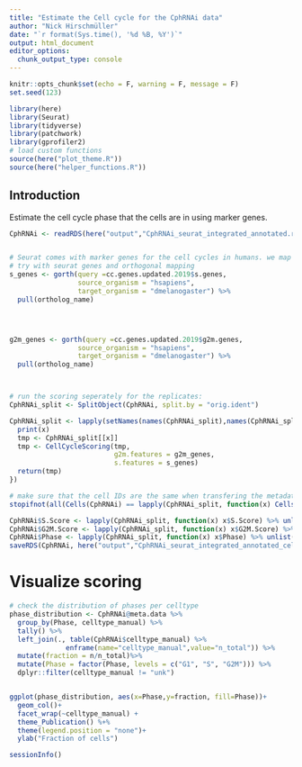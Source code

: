 ```yaml
---
title: "Estimate the Cell cycle for the CphRNAi data"
author: "Nick Hirschmüller"
date: "`r format(Sys.time(), '%d %B, %Y')`"
output: html_document
editor_options: 
  chunk_output_type: console
---
```


```r
knitr::opts_chunk$set(echo = F, warning = F, message = F)
set.seed(123)
```


```r
library(here)
library(Seurat)
library(tidyverse)
library(patchwork)
library(gprofiler2)
# load custom functions
source(here("plot_theme.R"))
source(here("helper_functions.R"))
```

## Introduction
Estimate the cell cycle phase that the cells are in using marker genes. 

```r
CphRNAi <- readRDS(here("output","CphRNAi_seurat_integrated_annotated.rds"))


# Seurat comes with marker genes for the cell cycles in humans. we map them to drosophila
# try with seurat genes and orthogonal mapping 
s_genes <- gorth(query =cc.genes.updated.2019$s.genes,
                 source_organism = "hsapiens",
                 target_organism = "dmelanogaster") %>% 
  pull(ortholog_name)




g2m_genes <- gorth(query =cc.genes.updated.2019$g2m.genes,
                 source_organism = "hsapiens",
                 target_organism = "dmelanogaster") %>% 
  pull(ortholog_name)



# run the scoring seperately for the replicates:
CphRNAi_split <- SplitObject(CphRNAi, split.by = "orig.ident")

CphRNAi_split <- lapply(setNames(names(CphRNAi_split),names(CphRNAi_split)), function(x){
  print(x)
  tmp <- CphRNAi_split[[x]]
  tmp <- CellCycleScoring(tmp,
                          g2m.features = g2m_genes,
                          s.features = s_genes)
  return(tmp)
})

# make sure that the cell IDs are the same when transfering the metadata
stopifnot(all(Cells(CphRNAi) == lapply(CphRNAi_split, function(x) Cells(x)) %>% unlist() %>% unname()))

CphRNAi$S.Score <- lapply(CphRNAi_split, function(x) x$S.Score) %>% unlist() %>% unname()
CphRNAi$G2M.Score <- lapply(CphRNAi_split, function(x) x$G2M.Score) %>% unlist() %>% unname()
CphRNAi$Phase <- lapply(CphRNAi_split, function(x) x$Phase) %>% unlist() %>% unname()
saveRDS(CphRNAi, here("output","CphRNAi_seurat_integrated_annotated_cellcycle.rds"))


```

# Visualize scoring
```r
# check the distribution of phases per celltype
phase_distribution <- CphRNAi@meta.data %>% 
  group_by(Phase, celltype_manual) %>% 
  tally() %>% 
  left_join(., table(CphRNAi$celltype_manual) %>%
              enframe(name="celltype_manual",value="n_total")) %>% 
  mutate(fraction = n/n_total)%>% 
  mutate(Phase = factor(Phase, levels = c("G1", "S", "G2M"))) %>% 
  dplyr::filter(celltype_manual != "unk")


ggplot(phase_distribution, aes(x=Phase,y=fraction, fill=Phase))+
  geom_col()+
  facet_wrap(~celltype_manual) +
  theme_Publication() %+%
  theme(legend.position = "none")+
  ylab("Fraction of cells")
```

```r
sessionInfo()
```





